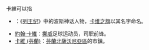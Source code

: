 卡維可以指

* {{tsl|en|Kāve|卡维 (波斯神话)}}：《[[列王纪_(伊朗)|列王纪]]》中的波斯神话人物，[[卡维之旗|卡维之旗]]以其名字命名。
* [[約翰·卡維|約翰·卡維]]：[[挪威|挪威]]足球运动员，司职前锋。
* [[卡維_(芬蘭)|卡維 (芬蘭)]]：[[芬蘭|芬蘭]][[北薩沃尼亞區|北薩沃尼亞區]]的市鎮。
{{disambig|Cat=二字译名消歧义}}